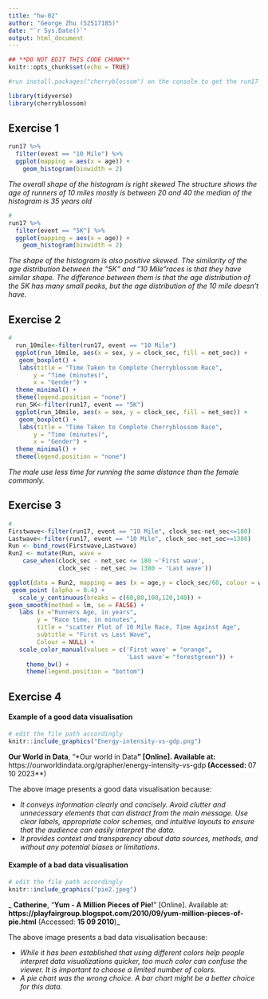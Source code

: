 ```yaml
---
title: "hw-02"
author: "George Zhu (S2517185)"
date: "`r Sys.Date()`"
output: html_document
---
```


```r
## **DO NOT EDIT THIS CODE CHUNK**
knitr::opts_chunk$set(echo = TRUE)

#run install.packages("cherryblossom") on the console to get the run17 dataset

library(tidyverse)
library(cherryblossom)  
```



## Exercise 1

```r
run17 %>%
  filter(event == "10 Mile") %>%
  ggplot(mapping = aes(x = age)) +
    geom_histogram(binwidth = 2)
```


_The overall shape of the histogram is right skewed_
_The structure shows the age of runners of 10 miles mostly is between 20 and 40_
_the median of the histogram is 35 years old_

```r
# 
run17 %>%
  filter(event == "5K") %>%
  ggplot(mapping = aes(x = age)) +
    geom_histogram(binwidth = 2)
```


_The shape of the histogram is also positive skewed._
_The similarity of the age distribution between the "5K" and "10 Mile"races is that they have similar shape._
_The difference between them is that the age distribution of the 5K has many small peaks, but the age distribution of the 10 mile doesn't have._


## Exercise 2

```r
# 
  run_10mile<-filter(run17, event == "10 Mile")
  ggplot(run_10mile, aes(x = sex, y = clock_sec, fill = net_sec)) +
   geom_boxplot() +
   labs(title = "Time Taken to Complete Cherryblossom Race",
       y = "Time (minutes)",
       x = "Gender") +
  theme_minimal() +
  theme(legend.position = "none")
  run_5K<-filter(run17, event == "5K")
  ggplot(run_10mile, aes(x = sex, y = clock_sec, fill = net_sec)) +
   geom_boxplot() +
   labs(title = "Time Taken to Complete Cherryblossom Race",
       y = "Time (minutes)",
       x = "Gender") +
  theme_minimal() +
  theme(legend.position = "none")
```
_The male use less time for running the same distance than the female commonly._




## Exercise 3

```r
# 
Firstwave<-filter(run17, event == "10 Mile", clock_sec-net_sec<=180)
Lastwave<-filter(run17, event == "10 Mile", clock_sec-net_sec>=1380)
Run <- bind_rows(Firstwave,Lastwave)
Run2 <- mutate(Run, wave =
    case_when(clock_sec - net_sec <= 180 ~'First wave',
              clock_sec - net_sec >= 1380 ~ 'Last wave'))

ggplot(data = Run2, mapping = aes (x = age,y = clock_sec/60, colour = wave))+
 geom_point (alpha = 0.4) + 
   scale_y_continuous(breaks = c(60,80,100,120,140)) +
geom_smooth(method = lm, se = FALSE) +
   labs (x ="Runners Age, in years", 
        y = "Race time, in minutes", 
        title = "scatter Plot of 10 Mile Race, Time Against Age", 
        subtitle = "First vs Last Wave", 
        Colour = NULL) +
   scale_color_manual(values = c('First wave' = "orange", 
                                 'Last wave'= "forestgreen")) +
     theme_bw() +
     theme(legend.position = "bottom")
```





## Exercise 4

#### Example of a good data visualisation

```r
# edit the file path accordingly
knitr::include_graphics("Energy-intensity-vs-gdp.png")
```

**Our World in Data**, "*Our world in Data**" [Online]. Available at: **https://ourworldindata.org/grapher/energy-intensity-vs-gdp** (Accessed: **07 10 2023**)


The above image presents a good data visualisation because:

-   _It conveys information clearly and concisely. Avoid clutter and unnecessary elements that can distract from the main message. Use clear labels, appropriate color schemes, and intuitive layouts to ensure that the audience can easily interpret the data._
-   _It provides context and transparency about data sources, methods, and without any potential biases or limitations._

#### Example of a bad data visualisation


```r
# edit the file path accordingly
knitr::include_graphics("pie2.jpeg")
```

_ **Catherine**, "**Yum - A Million Pieces of Pie!**" [Online]. Available at: **https://playfairgroup.blogspot.com/2010/09/yum-million-pieces-of-pie.html** (Accessed: **15 09 2010**)_




The above image presents a bad data visualisation because:

-   _While it has been established that using different colors help people interpret data visualizations quicker, too much color can confuse the viewer. It is important to choose a limited number of colors._
-   _A pie chart was the wrong choice. A bar chart might be a better choice for this data._


